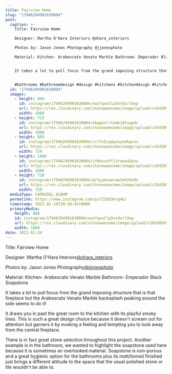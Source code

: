 ```yaml
---
title: Fairview Home
slug: "17946294901630004"
post:
  caption: >-
    Title: Fairview Home

    Designer: Martha O'Hara Interiors @ohara_interiors 

    Photos by: Jason Jones Photography @jjonesphoto 

    Material: Kitchen- Arabescato Venato Marble Bathroom- Emperador Black Soapstone


    It takes a lot to pull focus from the grand imposing structure that is that fireplace but the Arabescato Venato Marble backsplash peaking around the side seems to do it. It draws you in past the great room to the kitchen with its playful smoky lines. This is such a great design choice because it doesn't scream out for attention but garners it by evoking a feeling and tempting you to look away from the central fireplace. There is great stone selection throughout this project another use we wanted to highlight is the soapstone in the bathroom. Soapstone is non-porous and a great hygienic option for the bathroom plus its matt honed finished just brings a different attitude to the bathroom than the usual polished stone or tile.


    #bathrooms #bathroomdesign #design #kitchens #kitchendesign #kitchensofinsta #bathroomsofinsta #interiordesign #stonedesign #naturalstone #backsplash #fireplaces #fireplacestone #interiordesigner #sexykitchen #kitchencounter #kitchencountertops
  id: "17946294901630004"
  images:
    - height: 889
      id: instagram/17946294901630004/nwzfqxotlp5ntdxrl9xp
      url: https://res.cloudinary.com/stoneawesome/image/upload/v1643056941/instagram/17946294901630004/nwzfqxotlp5ntdxrl9xp.jpg
      width: 1080
    - height: 723
      id: instagram/17946294901630004/obqgonlrtedej6tuqpdc
      url: https://res.cloudinary.com/stoneawesome/image/upload/v1643056942/instagram/17946294901630004/obqgonlrtedej6tuqpdc.jpg
      width: 1080
    - height: 895
      id: instagram/17946294901630004/crtfn5sqdyouy4dkgzxv
      url: https://res.cloudinary.com/stoneawesome/image/upload/v1643056942/instagram/17946294901630004/crtfn5sqdyouy4dkgzxv.jpg
      width: 720
    - height: 1080
      id: instagram/17946294901630004/ifmksunffi3rowaa5pzu
      url: https://res.cloudinary.com/stoneawesome/image/upload/v1643056943/instagram/17946294901630004/ifmksunffi3rowaa5pzu.jpg
      width: 1080
    - height: 720
      id: instagram/17946294901630004/qr5yymuawraw3eh29e0s
      url: https://res.cloudinary.com/stoneawesome/image/upload/v1643056944/instagram/17946294901630004/qr5yymuawraw3eh29e0s.jpg
      width: 720
  mediaType: CAROUSEL_ALBUM
  permalink: https://www.instagram.com/p/CZIGO3krg4b/
  timestamp: 2022-01-24T20:38:42+0000
  primaryMedia:
    height: 889
    id: instagram/17946294901630004/nwzfqxotlp5ntdxrl9xp
    url: https://res.cloudinary.com/stoneawesome/image/upload/v1643056941/instagram/17946294901630004/nwzfqxotlp5ntdxrl9xp.jpg
    width: 1080
date: 2022-01-24
---
```

Title: Fairview Home

Designer: Martha O'Hara Interiors[@ohara_interiors](https://www.instagram.com/ohara_interiors)

Photos by: Jason Jones Photography[@jjonesphoto](https://www.instagram.com/jjonesphoto)

Material: Kitchen- Arabescato Venato Marble Bathroom- Emperador Black Soapstone

It takes a lot to pull focus from the grand imposing structure that is that fireplace but the Arabescato Venato Marble backsplash peaking around the side seems to do it!

It draws you in past the great room to the kitchen with its playful smoky lines. This is such a great design choice because it doesn't scream out for attention but garners it by evoking a feeling and tempting you to look away from the central fireplace. 

There is in fact great stone selection throughout this project. Another example is in the bathroom, we wanted to highlight the soapstone used here because it is sometimes an overlooked material. Soapstone is non-porous and a great hygienic option for the bathrooms plus its matt/honed finished just brings a different attitude to the space that the usual polished stone or tile wouldn't be able to.
